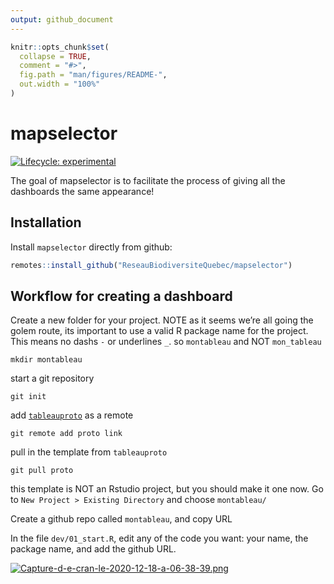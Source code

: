 ```yaml
---
output: github_document
---
```


<!-- README.md is generated from README.Rmd. Please edit that file -->

```r
knitr::opts_chunk$set(
  collapse = TRUE,
  comment = "#>",
  fig.path = "man/figures/README-",
  out.width = "100%"
)
```

# mapselector

<!-- badges: start -->
[![Lifecycle: experimental](https://img.shields.io/badge/lifecycle-experimental-orange.svg)](https://www.tidyverse.org/lifecycle/#experimental)
<!-- badges: end -->

The goal of mapselector is to facilitate the process of giving all the dashboards the same appearance! 

## Installation

Install `mapselector` directly from github:

``` r
remotes::install_github("ReseauBiodiversiteQuebec/mapselector")
```

## Workflow for creating a dashboard

Create a new folder for your project. NOTE as it seems we're all going the golem route, its important to use a valid R package name for the project.
This means no dashs `-` or underlines `_`. 
so `montableau` and NOT `mon_tableau`

```
mkdir montableau
```

start a git repository

```
git init
```

add [`tableauproto`](https://github.com/ReseauBiodiversiteQuebec/tableauproto) as a remote


```
git remote add proto link
```

pull in the template from `tableauproto`


```
git pull proto
```

this template is NOT an Rstudio project, but you should make it one now.
Go to `New Project > Existing Directory` and choose `montableau/`

Create a github repo called `montableau`, and copy URL

In the file `dev/01_start.R`, edit any of the code you want: your name, the package name, and add the github URL.

[![Capture-d-e-cran-le-2020-12-18-a-06-38-39.png](https://i.postimg.cc/L4vL1rwX/Capture-d-e-cran-le-2020-12-18-a-06-38-39.png)](https://postimg.cc/z3bymPJZ)

<blockquote class="imgur-embed-pub" lang="en" data-id="a/ZttnoNG" data-context="false" ><a href="//imgur.com/a/ZttnoNG"></a></blockquote><script async src="//s.imgur.com/min/embed.js" charset="utf-8"></script>